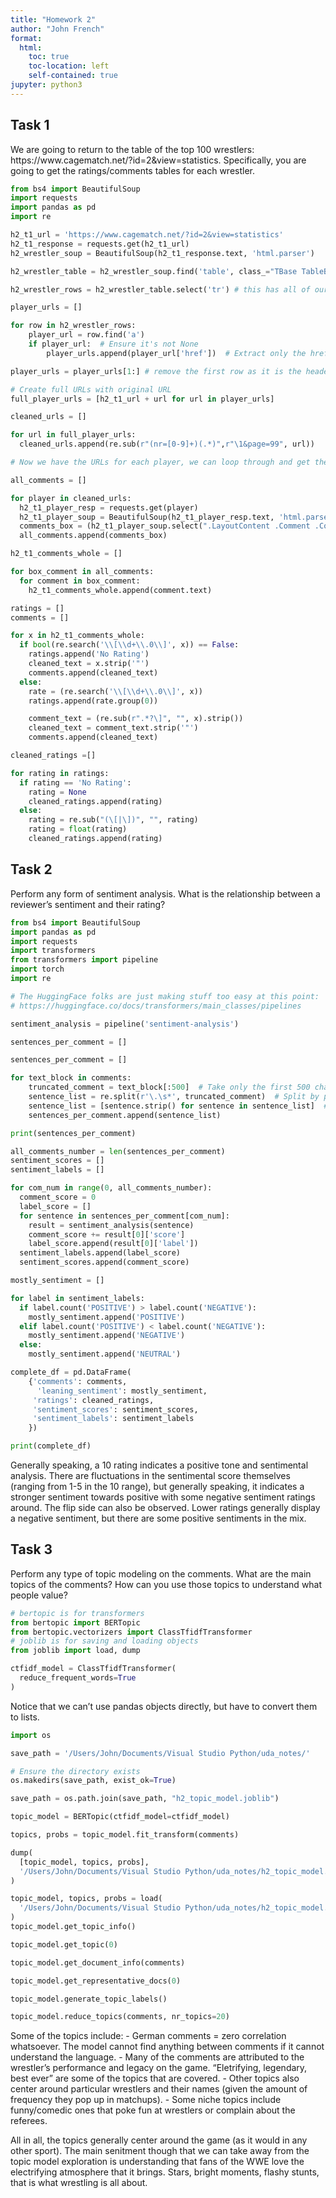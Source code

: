 ```yaml
---
title: "Homework 2"
author: "John French"
format:
  html:
    toc: true
    toc-location: left
    self-contained: true
jupyter: python3
---
```


## Task 1

We are going to return to the table of the top 100 wrestlers: https://www.cagematch.net/?id=2&view=statistics. Specifically, you are going to get the ratings/comments tables for each wrestler.
```python
from bs4 import BeautifulSoup
import requests
import pandas as pd
import re

h2_t1_url = 'https://www.cagematch.net/?id=2&view=statistics'
h2_t1_response = requests.get(h2_t1_url)
h2_wrestler_soup = BeautifulSoup(h2_t1_response.text, 'html.parser')

h2_wrestler_table = h2_wrestler_soup.find('table', class_="TBase TableBorderColor")

h2_wrestler_rows = h2_wrestler_table.select('tr') # this has all of our information we need for finding the player and their attached URL

player_urls = []

for row in h2_wrestler_rows:
    player_url = row.find('a')
    if player_url:  # Ensure it's not None
        player_urls.append(player_url['href'])  # Extract only the href attribute

player_urls = player_urls[1:] # remove the first row as it is the header

# Create full URLs with original URL
full_player_urls = [h2_t1_url + url for url in player_urls]

cleaned_urls = []

for url in full_player_urls:
  cleaned_urls.append(re.sub(r"(nr=[0-9]+)(.*)",r"\1&page=99", url))

# Now we have the URLs for each player, we can loop through and get the ratings/comments tables

all_comments = []

for player in cleaned_urls:
  h2_t1_player_resp = requests.get(player)
  h2_t1_player_soup = BeautifulSoup(h2_t1_player_resp.text, 'html.parser')
  comments_box = (h2_t1_player_soup.select(".LayoutContent .Comment .CommentContents"))
  all_comments.append(comments_box)

h2_t1_comments_whole = []

for box_comment in all_comments:
  for comment in box_comment:
    h2_t1_comments_whole.append(comment.text)

ratings = []
comments = []

for x in h2_t1_comments_whole:
  if bool(re.search('\\[\\d+\\.0\\]', x)) == False:
    ratings.append('No Rating')
    cleaned_text = x.strip('"')
    comments.append(cleaned_text)
  else:
    rate = (re.search('\\[\\d+\\.0\\]', x))
    ratings.append(rate.group(0))

    comment_text = (re.sub(r".*?\]", "", x).strip())
    cleaned_text = comment_text.strip('"')
    comments.append(cleaned_text)

cleaned_ratings =[]

for rating in ratings:
  if rating == 'No Rating':
    rating = None
    cleaned_ratings.append(rating)
  else:
    rating = re.sub("(\[|\])", "", rating)
    rating = float(rating)
    cleaned_ratings.append(rating)

```

## Task 2

Perform any form of sentiment analysis. What is the relationship between a reviewer's sentiment and their rating?
```python
from bs4 import BeautifulSoup
import pandas as pd
import requests
import transformers
from transformers import pipeline
import torch
import re
```

```python
# The HuggingFace folks are just making stuff too easy at this point: 
# https://huggingface.co/docs/transformers/main_classes/pipelines

sentiment_analysis = pipeline('sentiment-analysis')

sentences_per_comment = []

sentences_per_comment = []

for text_block in comments:
    truncated_comment = text_block[:500]  # Take only the first 500 characters
    sentence_list = re.split(r'\.\s*', truncated_comment)  # Split by period followed by any whitespace
    sentence_list = [sentence.strip() for sentence in sentence_list]  # Trim whitespace from each sentence
    sentences_per_comment.append(sentence_list)

print(sentences_per_comment)

all_comments_number = len(sentences_per_comment)
sentiment_scores = []
sentiment_labels = []

for com_num in range(0, all_comments_number):
  comment_score = 0
  label_score = []
  for sentence in sentences_per_comment[com_num]:
    result = sentiment_analysis(sentence)
    comment_score += result[0]['score']
    label_score.append(result[0]['label'])
  sentiment_labels.append(label_score)
  sentiment_scores.append(comment_score)

mostly_sentiment = []

for label in sentiment_labels:
  if label.count('POSITIVE') > label.count('NEGATIVE'):
    mostly_sentiment.append('POSITIVE')
  elif label.count('POSITIVE') < label.count('NEGATIVE'):
    mostly_sentiment.append('NEGATIVE')
  else:
    mostly_sentiment.append('NEUTRAL')
```

```python
complete_df = pd.DataFrame(
    {'comments': comments,
      'leaning_sentiment': mostly_sentiment,
     'ratings': cleaned_ratings,
     'sentiment_scores': sentiment_scores,
     'sentiment_labels': sentiment_labels
    })

print(complete_df)
```

Generally speaking, a 10 rating indicates a positive tone and sentimental analysis. There are fluctuations in the sentimental score themselves (ranging from 1-5 in the 10 range), but generally speaking, it indicates a stronger sentiment towards positive with some negative sentiment ratings around. The flip side can also be observed. Lower ratings generally display a negative sentiment, but there are some positive sentiments in the mix.

## Task 3

Perform any type of topic modeling on the comments. What are the main topics of the comments? How can you use those topics to understand what people value?

```python
# bertopic is for transformers
from bertopic import BERTopic
from bertopic.vectorizers import ClassTfidfTransformer
# joblib is for saving and loading objects
from joblib import load, dump
```

```python
ctfidf_model = ClassTfidfTransformer(
  reduce_frequent_words=True
)
```

Notice that we can't use pandas objects directly, but have to convert them to lists.

```python
import os

save_path = '/Users/John/Documents/Visual Studio Python/uda_notes/'

# Ensure the directory exists
os.makedirs(save_path, exist_ok=True)

save_path = os.path.join(save_path, "h2_topic_model.joblib")

topic_model = BERTopic(ctfidf_model=ctfidf_model)
```

```python

topics, probs = topic_model.fit_transform(comments)
```

```python
dump(
  [topic_model, topics, probs], 
  '/Users/John/Documents/Visual Studio Python/uda_notes/h2_topic_model.joblib'
)
```

```python
topic_model, topics, probs = load(
  '/Users/John/Documents/Visual Studio Python/uda_notes/h2_topic_model.joblib'
)
topic_model.get_topic_info()

topic_model.get_topic(0)

topic_model.get_document_info(comments)

topic_model.get_representative_docs(0)

topic_model.generate_topic_labels()

topic_model.reduce_topics(comments, nr_topics=20)
```

Some of the topics include:
- German comments = zero correlation whatsoever. The model cannot find anything between comments if it cannot understand the language.
- Many of the comments are attributed to the wrestler's performance and legacy on the game. "Eletrifying, legendary, best ever" are some of the topics that are covered.
- Other topics also center around particular wrestlers and their names (given the amount of frequency they pop up in matchups).
- Some niche topics include funny/comedic ones that poke fun at wrestlers or complain about the referees. 

All in all, the topics generally center around the game (as it would in any other sport). The main senitment though that we can take away from the topic model exploration is understanding that fans of the WWE love the electrifying atmosphere that it brings. Stars, bright moments, flashy stunts, that is what wrestling is all about.
